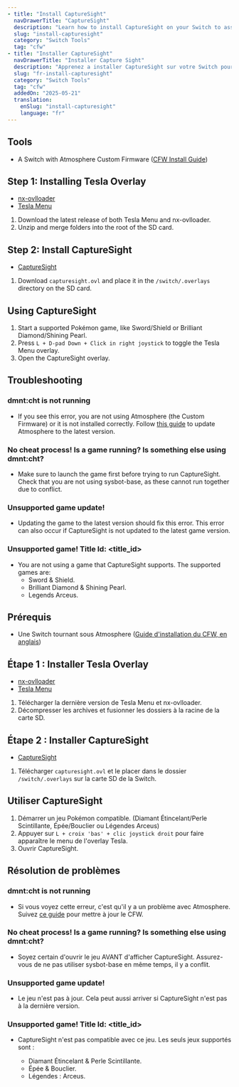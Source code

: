 ```yaml
---
- title: "Install CaptureSight"
  navDrawerTitle: "CaptureSight"
  description: "Learn how to install CaptureSight on your Switch to assist with RNG and perfect Pokémon hunting."
  slug: "install-capturesight"
  category: "Switch Tools"
  tag: "cfw"
- title: "Installer CaptureSight"
  navDrawerTitle: "Installer Capture Sight"
  description: "Apprenez a installer CaptureSight sur votre Switch pour faciliter la manipulation de RNG et attraper des Pokemon parfaits !"
  slug: "fr-install-capturesight"
  category: "Switch Tools"
  tag: "cfw"
  addedOn: "2025-05-21"
  translation:
    enSlug: "install-capturesight"
    language: "fr"
---
```


<ShowIf slug="/install-capturesight">

## Tools

- A Switch with Atmosphere Custom Firmware ([CFW Install Guide](https://switch.hacks.guide/))

## Step 1: Installing Tesla Overlay

- [nx-ovlloader](https://github.com/WerWolv/nx-ovlloader/releases)
- [Tesla Menu](https://github.com/WerWolv/Tesla-Menu/releases)

1. Download the latest release of both Tesla Menu and nx-ovlloader.
2. Unzip and merge folders into the root of the SD card.

## Step 2: Install CaptureSight

- [CaptureSight](https://github.com/zaksabeast/CaptureSight/releases)

1. Download `capturesight.ovl` and place it in the `/switch/.overlays` directory on the SD card.

## Using CaptureSight

1. Start a supported Pokémon game, like Sword/Shield or Brilliant Diamond/Shining Pearl.
2. Press `L + D-pad Down + Click in right joystick` to toggle the Tesla Menu overlay.
3. Open the CaptureSight overlay.

## Troubleshooting

### dmnt:cht is not running

- If you see this error, you are not using Atmosphere (the Custom Firmware) or it is not installed correctly. Follow [this guide](https://switch.hacks.guide/extras/updating.html) to update Atmosphere to the latest version.

### No cheat process! Is a game running? Is something else using dmnt:cht?

- Make sure to launch the game first before trying to run CaptureSight. Check that you are not using sysbot-base, as these cannot run together due to conflict.

### Unsupported game update!

- Updating the game to the latest version should fix this error. This error can also occur if CaptureSight is not updated to the latest game version.

### Unsupported game! Title Id: \<title_id\>

- You are not using a game that CaptureSight supports. The supported games are:
  - Sword & Shield.
  - Brilliant Diamond & Shining Pearl.
  - Legends Arceus.

</ShowIf>

<ShowIf slug="/fr-install-capturesight">

## Prérequis

- Une Switch tournant sous Atmosphere ([Guide d'installation du CFW, en anglais](https://switch.hacks.guide/))

## Étape 1 : Installer Tesla Overlay

- [nx-ovlloader](https://github.com/WerWolv/nx-ovlloader/releases)
- [Tesla Menu](https://github.com/WerWolv/Tesla-Menu/releases)

1. Télécharger la dernière version de Tesla Menu et nx-ovlloader.
2. Décompresser les archives et fusionner les dossiers à la racine de la carte SD.

## Étape 2 : Installer CaptureSight

- [CaptureSight](https://github.com/zaksabeast/CaptureSight/releases)

1. Télécharger `capturesight.ovl` et le placer dans le dossier `/switch/.overlays` sur la carte SD de la Switch.

## Utiliser CaptureSight

1. Démarrer un jeu Pokémon compatible. (Diamant Étincelant/Perle Scintillante, Épée/Bouclier ou Légendes Arceus)
2. Appuyer sur `L + croix 'bas' + clic joystick droit` pour faire apparaître le menu de l'overlay Tesla.
3. Ouvrir CaptureSight.

## Résolution de problèmes

### dmnt:cht is not running

- Si vous voyez cette erreur, c'est qu'il y a un problème avec Atmosphere. Suivez [ce guide](https://switch.hacks.guide/extras/updating.html) pour mettre à jour le CFW.

### No cheat process! Is a game running? Is something else using dmnt:cht?

- Soyez certain d'ouvrir le jeu AVANT d'afficher CaptureSight. Assurez-vous de ne pas utiliser sysbot-base en même temps, il y a conflit.

### Unsupported game update!

- Le jeu n'est pas à jour. Cela peut aussi arriver si CaptureSight n'est pas à la dernière version.

### Unsupported game! Title Id: \<title_id\>

- CaptureSight n'est pas compatible avec ce jeu. Les seuls jeux supportés sont :

  - Diamant Étincelant & Perle Scintillante.
  - Épée & Bouclier.
  - Légendes : Arceus.

</ShowIf>
